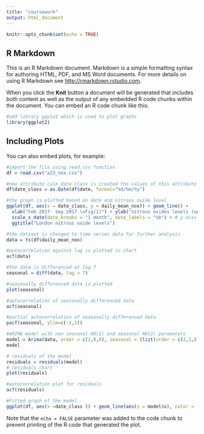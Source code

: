 ```yaml
---
title: "coursework"
output: html_document
---
```


```r
knitr::opts_chunk$set(echo = TRUE)
```

## R Markdown

This is an R Markdown document. Markdown is a simple formatting syntax for authoring HTML, PDF, and MS Word documents. For more details on using R Markdown see <http://rmarkdown.rstudio.com>.

When you click the **Knit** button a document will be generated that includes both content as well as the output of any embedded R code chunks within the document. You can embed an R code chunk like this:

```r
#add library ggplot which is used to plot graphs
library(ggplot2)
```

## Including Plots

You can also embed plots, for example:

```r
#import the file using read.csv function
df = read.csv("a23_nox.csv")

```

```r
#new attribute cale data class is created the values of this attribute will be a date class 
df$date_class = as.Date(df$date, format="%d/%m/%y")

#the graph is plotted based on date and nitrous oxide level
ggplot(df, aes(x = date_class, y = daily_mean_nox)) + geom_line() + 
  xlab("Feb 2017- Sep 2017 \nFig(1)") + ylab("nitrous oxides levels (ug/m3)") + # x and y axis labels
  scale_x_date(date_breaks = "1 month", date_labels = "%b") + # y aixs values format displayed based on months
  ggtitle("London nitrous oxide levels")
```




```r
#the dataset is changed to time series data for further analysis
data = ts(df$daily_mean_nox)
```



```r
#autocorrelation against lag is plotted in chart
acf(data)
```




```r
#the data is differenced at lag 7
seasonal = diff(data, lag = 7)

```

```r
#seasonally differenced data is plotted 
plot(seasonal)
```


```r
#autocorrelation of seasonally differenced data
acf(seasonal)
```


```r
#partial autocorrelation of seasonally differenced data
pacf(seasonal, ylim=c(-1,1))
```

```r
#ARIMA model with non seasonal AR(1) and seasonal AR(2) parameters 
model = Arima(data, order = c(1,0,0), seasonal = (list(order = c(2,1,0), period = 7)), method = "ML")
model
```

```r
# residuals of the model
residuals = residuals(model)
# residuals chart
plot(residuals)
```

```r
#autocorrelation plot for residuals
acf(residuals)
```



```r
#Fitted graph of the model
ggplot(df, aes(x =date_class )) + geom_line(aes(y = model$x), color = 'blue') + geom_line(aes(y = fitted(model)), color = 'red') + xlab("Feb 2017- Sep 2017 \nFig(1)") + ylab("nitrous oxides levels (ug/m3)") + scale_x_date(date_breaks = "1 month", date_labels = "%b") + ggtitle("London nitrous oxide levels")  
```


















Note that the `echo = FALSE` parameter was added to the code chunk to prevent printing of the R code that generated the plot.
